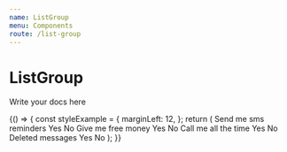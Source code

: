 ```yaml
---
name: ListGroup
menu: Components
route: /list-group
---
```



# ListGroup

Write your docs here

<Playground>
	{() => {
		const styleExample = {
			marginLeft: 12,
		};
		return (
			<ListGroup>
				<ListGroupItem>
					Send me sms reminders
					<ButtonGroup size="small" name="example-default-1" css={styleExample}>
						<ButtonGroupButton>Yes</ButtonGroupButton>
						<ButtonGroupButton>No</ButtonGroupButton>
					</ButtonGroup>
				</ListGroupItem>
				<ListGroupItem>
					Give me free money
					<ButtonGroup size="small" name="example-default-2" css={styleExample}>
						<ButtonGroupButton>Yes</ButtonGroupButton>
						<ButtonGroupButton>No</ButtonGroupButton>
					</ButtonGroup>
				</ListGroupItem>
				<ListGroupItem>
					Call me all the time
					<ButtonGroup size="small" name="example-default-3" css={styleExample}>
						<ButtonGroupButton>Yes</ButtonGroupButton>
						<ButtonGroupButton>No</ButtonGroupButton>
					</ButtonGroup>
				</ListGroupItem>
				<ListGroupItem>
					Deleted messages
					<ButtonGroup size="small" name="example-default-4" css={styleExample}>
						<ButtonGroupButton>Yes</ButtonGroupButton>
						<ButtonGroupButton>No</ButtonGroupButton>
					</ButtonGroup>
				</ListGroupItem>
			</ListGroup>
		);
	}}
</Playground>

<PropsTable of={ListGroup} />
